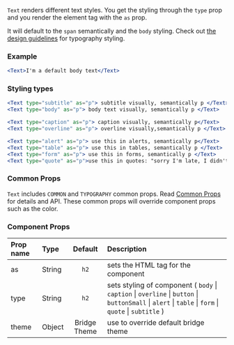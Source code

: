 




`Text` renders different text styles. You get the styling through the `type` prop and you render the element tag with the `as` prop. 

It will default to the `span` semantically and the `body` styling. Check out [the design guidelines](/design/typography) for typography styling.

### Example

```jsx live
<Text>I'm a default body text</Text>
```

### Styling types

```jsx live
<Text type="subtitle" as="p"> subtitle visually, semantically p </Text>
<Text type="body" as="p"> body text visually, semantically p </Text>

<Text type="caption" as="p"> caption visually, semantically p</Text>
<Text type="overline" as="p"> overline visually,semantically p </Text>

<Text type="alert" as="p"> use this in alerts, semantically p</Text>
<Text type="table" as="p"> use this in tables, semantically p </Text>
<Text type="form" as="p"> use this in forms, semantically p </Text>
<Text type="quote" as="p">use this in quotes: "sorry I'm late, I didn't want to come", semantically p</Text>
```

### Common Props
`Text` includes `COMMON` and `TYPOGRAPHY` common props. Read [Common Props](/components/common-props) for details and API. These common props will override component props such as the color.

### Component Props

| Prop name | Type | Default | Description |
| :- | :- | :-: | :- |
| as | String | `h2` | sets the HTML tag for the component |
| type | String | `h2` | sets styling of component ( `body` &#124; `caption` &#124; `overline` &#124; `button` &#124; `buttonSmall` &#124; `alert` &#124; `table` &#124; `form` &#124; `quote` &#124; `subtitle` ) |
| theme | Object | Bridge Theme | use to override default bridge theme|

